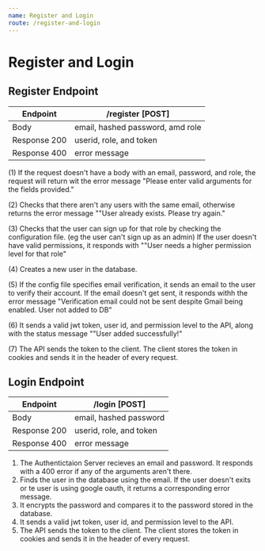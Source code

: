 ```yaml
---
name: Register and Login
route: /register-and-login
---
```


# Register and Login

## Register Endpoint

| Endpoint | /register [POST] |
| ------ | ----------- |
| Body   | email, hashed password, amd role |
| Response 200 | userid, role, and token |
| Response 400 | error message |

(1) If the request doesn't have a body with an email, password, and role, the request will return wit the error message "Please enter valid arguments for the fields provided."

(2) Checks that there aren't any users with the same email, otherwise returns the error message ""User already exists. Please try again." 

(3) Checks that the user can sign up for that role by checking the configuration file. (eg the user can't sign up as an admin) If the user doesn't have valid permissions, it responds with ""User needs a higher permission level for that role"

(4) Creates a new user in the database. 

(5) If the config file specifies email verification, it sends an email to the user to verify their account. If the email doesn't get sent, it responds withh the error message "Verification email could not be sent despite Gmail being enabled. User not added to DB"

(6) It sends a valid jwt token, user id, and permission level to the API, along with the status message ""User added successfully!"

(7) The API sends the token to the client. The client stores the token in cookies and sends it in the header of every request. 




## Login Endpoint

| Endpoint | /login [POST] |
| ------ | ----------- |
| Body   | email, hashed password |
| Response 200 | userid, role, and token |
| Response 400 | error message |

1. The Authentictaion Server recieves an email and password.  It responds with a 400 error if any of the arguments aren't there. 
2. Finds the user in the database using the email. If the user doesn't exits or te user is using google oauth, it returns a corresponding error message. 
3. It encrypts the password and compares it to the password stored in the database. 
4. It sends a valid jwt token, user id, and permission level to the API. 
5. The API sends the token to the client. The client stores the token in cookies and sends it in the header of every request. 



